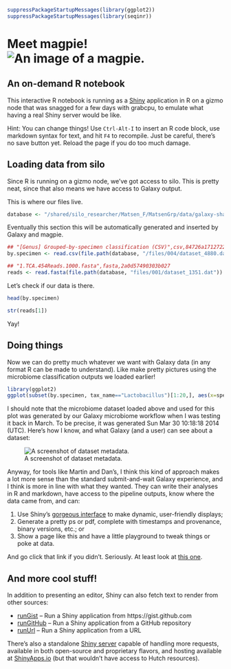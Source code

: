```r
suppressPackageStartupMessages(library(ggplot2))
suppressPackageStartupMessages(library(seqinr))
```

# Meet magpie! ![An image of a magpie.](img/magpie-64x64.png)

## An on-demand R notebook ##

This interactive R notebook is running as a [Shiny][shiny] application
in R on a gizmo node that was snagged for a few days with grabcpu, to
emulate what having a real Shiny server would be like.

Hint: You can change things! Use `Ctrl-Alt-I` to insert an R code block,
use markdown syntax for text, and hit `F4` to recompile. Just be
careful, there's no save button yet. Reload the page if you do too
much damage.

## Loading data from silo

Since R is running on a gizmo node, we've got access to silo. This is
pretty neat, since that also means we have access to Galaxy output.

This is where our files live.

```r
database <- "/shared/silo_researcher/Matsen_F/MatsenGrp/data/galaxy-shapley/database"
```

Eventually this section this will be automatically generated and
inserted by Galaxy and magpie.

```r
## "[Genus] Grouped-by-specimen classification (CSV)",csv,84726a17127220c7
by.specimen <- read.csv(file.path(database, "/files/004/dataset_4880.dat"), header=TRUE, as.is=TRUE)

## "1.TCA.454Reads.1000.fasta",fasta,2a0d57490303b027
reads <- read.fasta(file.path(database, "files/001/dataset_1351.dat"))
```

Let's check if our data is there.

```r
head(by.specimen)
```

```r
str(reads[1])
```

Yay!

## Doing things

Now we can do pretty much whatever we want with Galaxy data (in any
format R can be made to understand). Like make pretty pictures using
the microbiome classification outputs we loaded earlier!

```r
library(ggplot2)
ggplot(subset(by.specimen, tax_name=="Lactobacillus")[1:20,], aes(x=specimen, y=placements)) + geom_point(aes(color=placements, size=tally))
```

I should note that the microbiome dataset loaded above and used for
this plot was generated by our Galaxy microbiome workflow when I was
testing it back in March. To be precise, it was generated Sun Mar 30
10:18:18 2014 (UTC). Here's how I know, and what Galaxy (and a user)
can see about a dataset:

![A screenshot of dataset metadata.](img/dataset-metadata.png)

Anyway, for tools like Martin and Dan's, I think this kind of approach
makes a lot more sense than the standard submit-and-wait Galaxy
experience, and I think is more in line with what they wanted. They
can write their analyses in R and markdown, have access to the
pipeline outputs, know where the data came from, and can:

1. Use Shiny's [gorgeous interface][gallery] to make dynamic,
user-friendly displays;
1. Generate a pretty ps or pdf, complete with timestamps and
provenance, binary versions, etc.; or
1. Show a page like this and have a little playground to tweak things
or poke at data.

And go click that link if you didn't. Seriously. At least look at
[this one][superzip].

## And more cool stuff!

In addition to presenting an editor, Shiny can also fetch text to
render from other sources:

* [runGist][rungist] -- Run a Shiny application from
https://gist.github.com
* [runGitHub][rungithub] -- Run a Shiny application from a GitHub
repository
* [runUrl][runurl] -- Run a Shiny application from a URL

There's also a standalone [Shiny server][server] capable of handling
more requests, available in both open-source and proprietary flavors,
and hosting available at [ShinyApps.io][hosted] (but that wouldn't
have access to Hutch resources).

[shiny]: http://shiny.rstudio.com/
[rungist]: http://shiny.rstudio.com/reference/shiny/latest/runGist.html
[rungithub]: http://shiny.rstudio.com/reference/shiny/latest/runGitHub.html
[runurl]: http://shiny.rstudio.com/reference/shiny/latest/runUrl.html
[server]: http://shiny.rstudio.com/deploy/
[hosted]: http://www.rstudio.com/shiny/hosted/
[gallery]: http://shiny.rstudio.com/gallery/
[superzip]: http://shiny.rstudio.com/gallery/superzip-example.html
